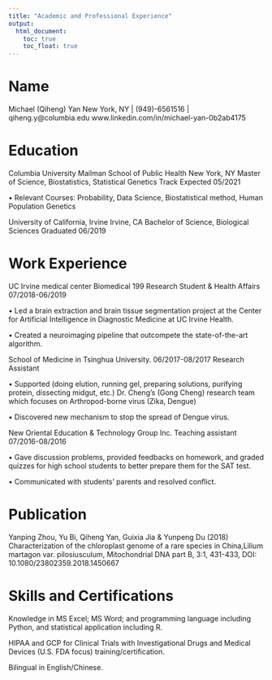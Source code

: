 ```yaml
---
title: "Academic and Professional Experience"
output: 
  html_document:
    toc: true
    toc_float: true
---
```


# Name
Michael (Qiheng) Yan
New York, NY | (949)-6561516 | qiheng.y@columbia.edu
www.linkedin.com/in/michael-yan-0b2ab4175


# Education
Columbia University Mailman School of Public Health                            New York, NY
Master of Science, Biostatistics, Statistical Genetics Track                          Expected 05/2021

•	Relevant Courses: Probability, Data Science, Biostatistical method, Human Population Genetics

University of California, Irvine                                                    Irvine, CA
Bachelor of Science, Biological Sciences                                      Graduated 06/2019

# Work Experience
UC Irvine medical center
Biomedical 199 Research Student & Health Affairs                             07/2018-06/2019

•	Led a brain extraction and brain tissue segmentation project at the Center for Artificial Intelligence in Diagnostic Medicine at UC Irvine Health.

•	Created a neuroimaging pipeline that outcompete the state-of-the-art algorithm. 

School of Medicine in Tsinghua University.                                    06/2017-08/2017
Research Assistant 

•	Supported (doing elution, running gel, preparing solutions, purifying protein, dissecting midgut, etc.) Dr. Cheng’s (Gong Cheng) research team which focuses on Arthropod-borne virus (Zika, Dengue) 

•	Discovered new mechanism to stop the spread of Dengue virus. 

New Oriental Education & Technology Group Inc.
Teaching assistant                                                         07/2016-08/2016

•	Gave discussion problems, provided feedbacks on homework, and graded quizzes for high school students to better prepare them for the SAT test.

•	Communicated with students’ parents and resolved conflict.

# Publication
Yanping Zhou, Yu Bi, Qiheng Yan, Guixia Jia & Yunpeng Du (2018) Characterization of the chloroplast genome of a rare species in China,Lilium martagon var. pilosiusculum, Mitochondrial DNA part B, 3:1, 431-433, DOI: 10.1080/23802359.2018.1450667

# Skills and Certifications
Knowledge in MS Excel; MS Word; and programming language including Python,
and statistical application including R. 

HIPAA and GCP for Clinical Trials with Investigational Drugs and Medical Devices (U.S. FDA
focus) training/certification.

Bilingual in English/Chinese.
